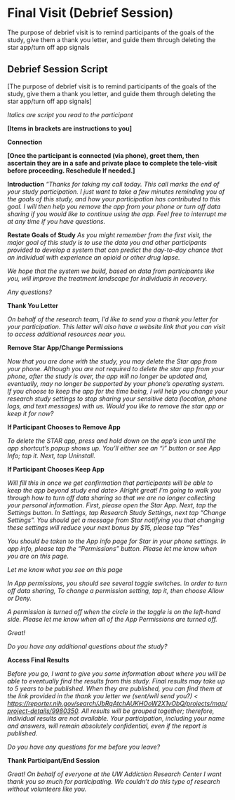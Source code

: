 # Final Visit (Debrief Session) {#sec-visit_final}

The purpose of debrief visit is to remind participants of the goals of
the study, give them a thank you letter, and guide them through deleting
the star app/turn off app signals

## Debrief Session Script

[The purpose of debrief visit is to remind participants of the goals of
the study, give them a thank you letter, and guide them through deleting
the star app/turn off app signals]

*Italics are script you read to the participant*

**[Items in brackets are instructions to you]**

**Connection**

**[Once the participant is connected (via phone), greet them, then
ascertain they are in a safe and private place to complete the
tele-visit before proceeding. Reschedule If needed.]**

**Introduction** *"Thanks for taking my call today. This call marks the
end of your study participation. I just want to take a few minutes
reminding you of the goals of this study, and how your participation has
contributed to this goal. I will then help you remove the app from your
phone or turn off data sharing if you would like to continue using the
app. Feel free to interrupt me at any time if you have questions.*

**Restate Goals of Study** *As you might remember from the first visit,
the major goal of this study is to use the data you and other
participants provided to develop a system that can predict the
day-to-day chance that an individual with experience an opioid or other
drug lapse.*

*We hope that the system we build, based on data from participants like
you, will improve the treatment landscape for individuals in recovery.*

*Any questions?*

**Thank You Letter** <text/email link to thank you letter>

*On behalf of the research team, I'd like to send you a thank you letter
for your participation. This letter will also have a website link that
you can visit to access additional resources near you.*

**Remove Star App/Change Permissions**

*Now that you are done with the study, you may delete the Star app from
your phone. Although you are not required to delete the star app from
your phone, after the study is over, the app will no longer be updated
and, eventually, may no longer be supported by your phone's operating
system. If you choose to keep the app for the time being, I will help
you change your research study settings to stop sharing your sensitive
data (location, phone logs, and text messages) with us. Would you like
to remove the star app or keep it for now?*

**If Participant Chooses to Remove App**

*To delete the STAR app, press and hold down on the app's icon until the
app shortcut's popup shows up. You'll either see an "i" button or see
App Info; tap it. Next, tap Uninstall.*

**If Participant Chooses Keep App**

*Will fill this in once we get confirmation that participants will be
able to keep the app beyond study end date\> Alright great! I'm going to
walk you through how to turn off data sharing so that we are no longer
collecting your personal information. First, please open the Star App.
Next, tap the Settings button. In Settings, tap Research Study Settings,
next tap "Change Settings". You should get a message from Star notifying
you that changing these settings will reduce your next bonus by \$15,
please tap "Yes"*

*You should be taken to the App info page for Star in your phone
settings. In app info, please tap the "Permissions" button. Please let
me know when you are on this page.*

*Let me know what you see on this page*

*In App permissions, you should see several toggle switches. In order to
turn off data sharing, To change a permission setting, tap it, then
choose Allow or Deny.*

*A permission is turned off when the circle in the toggle is on the
left-hand side. Please let me know when all of the App Permissions are
turned off.*

*Great!*

*Do you have any additional questions about the study?*

**Access Final Results**

*Before you go, I want to give you some information about where you will
be able to eventually find the results from this study. Final results
may take up to 5 years to be published. When they are published, you can
find them at the link provided in the thank you letter we (sent/will
send you?) \<
<https://reporter.nih.gov/search/JbRgAtchAUKHOoW2X1vObQ/projects/map/project-details/9980350>.
All results will be grouped together; therefore, individual results are
not available. Your participation, including your name and answers, will
remain absolutely confidential, even if the report is published.*

*Do you have any questions for me before you leave?*

**Thank Participant/End Session**

*Great! On behalf of everyone at the UW Addiction Research Center I want
thank you so much for participating. We couldn't do this type of
research without volunteers like you.*
